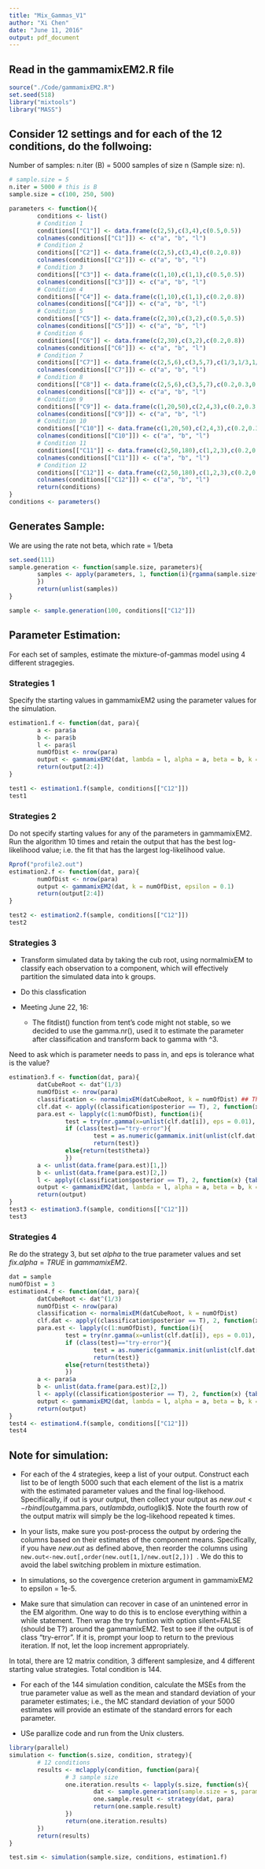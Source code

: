 ```yaml
---
title: "Mix_Gammas_V1"
author: "Xi Chen"
date: "June 11, 2016"
output: pdf_document
---
```

## Read in the gammamixEM2.R file
```r
source("./Code/gammamixEM2.R")
set.seed(518)
library("mixtools")
library("MASS")
```

## Consider 12 settings and for each of the 12 conditions, do the follwoing:
Number of samples: n.iter (B)  = 5000 samples of size n (Sample size: n). 

```r
# sample.size = 5
n.iter = 5000 # this is B
sample.size = c(100, 250, 500)

parameters <- function(){
        conditions <- list()
        # Condition 1
        conditions[["C1"]] <- data.frame(c(2,5),c(3,4),c(0.5,0.5))
        colnames(conditions[["C1"]]) <- c("a", "b", "l")
        # Condition 2
        conditions[["C2"]] <- data.frame(c(2,5),c(3,4),c(0.2,0.8))
        colnames(conditions[["C2"]]) <- c("a", "b", "l")
        # Condition 3
        conditions[["C3"]] <- data.frame(c(1,10),c(1,1),c(0.5,0.5))
        colnames(conditions[["C3"]]) <- c("a", "b", "l")
        # Condition 4
        conditions[["C4"]] <- data.frame(c(1,10),c(1,1),c(0.2,0.8))
        colnames(conditions[["C4"]]) <- c("a", "b", "l")
        # Condition 5
        conditions[["C5"]] <- data.frame(c(2,30),c(3,2),c(0.5,0.5))
        colnames(conditions[["C5"]]) <- c("a", "b", "l")
        # Condition 6
        conditions[["C6"]] <- data.frame(c(2,30),c(3,2),c(0.2,0.8))
        colnames(conditions[["C6"]]) <- c("a", "b", "l")
        # Condition 7
        conditions[["C7"]] <- data.frame(c(2,5,6),c(3,5,7),c(1/3,1/3,1/3))
        colnames(conditions[["C7"]]) <- c("a", "b", "l")
        # Condition 8
        conditions[["C8"]] <- data.frame(c(2,5,6),c(3,5,7),c(0.2,0.3,0.5))
        colnames(conditions[["C8"]]) <- c("a", "b", "l")
        # Condition 9
        conditions[["C9"]] <- data.frame(c(1,20,50),c(2,4,3),c(0.2,0.3,0.5))
        colnames(conditions[["C9"]]) <- c("a", "b", "l")
        # Condition 10
        conditions[["C10"]] <- data.frame(c(1,20,50),c(2,4,3),c(0.2,0.3,0.5))
        colnames(conditions[["C10"]]) <- c("a", "b", "l")
        # Condition 11
        conditions[["C11"]] <- data.frame(c(2,50,180),c(1,2,3),c(0.2,0.3,0.5))
        colnames(conditions[["C11"]]) <- c("a", "b", "l")
        # Condition 12
        conditions[["C12"]] <- data.frame(c(2,50,180),c(1,2,3),c(0.2,0.3,0.5))
        colnames(conditions[["C12"]]) <- c("a", "b", "l")
        return(conditions)
}
conditions <- parameters()

```

## Generates Sample:
We are using the rate not beta, which rate = 1/beta

```r
set.seed(111)
sample.generation <- function(sample.size, parameters){
        samples <- apply(parameters, 1, function(i){rgamma(sample.size* i[3], shape = i[1], scale = i[2])
        })
        return(unlist(samples))
}

sample <- sample.generation(100, conditions[["C12"]])


```

## Parameter Estimation:
For each set of samples, estimate the mixture-of-gammas model using 4 different stragegies.

### Strategies 1
Specify the starting values in gammamixEM2 using the parameter values for the simulation.

```r
estimation1.f <- function(dat, para){
        a <- para$a
        b <- para$b
        l <- para$l
        numOfDist <- nrow(para)
        output <- gammamixEM2(dat, lambda = l, alpha = a, beta = b, k = numOfDist)
        return(output[2:4])
}

test1 <- estimation1.f(sample, conditions[["C12"]])
test1
```

### Strategies 2
Do not specify starting values for any of the parameters in gammamixEM2. Run the algorithm 10 times and retain the output that has the best log-likelihood value; i.e. the fit that has the largest log-likelihood value.
```r
Rprof("profile2.out")
estimation2.f <- function(dat, para){
        numOfDist <- nrow(para)
        output <- gammamixEM2(dat, k = numOfDist, epsilon = 0.1)
        return(output[2:4])
}

test2 <- estimation2.f(sample, conditions[["C12"]])
test2

```
### Strategies 3
* Transform simulated data by taking the cub root, using normalmixEM to classify each observation to a component, which will effectively partition the simulated data into k groups. 

* Do this classfication
* Meeting June 22, 16: 
   * The fitdist() function from tent's code might not stable, so we decided to use the gamma.nr(), used it to estimate the parameter after classification and transform back to gamma with ^3. 
   
   
   
################ Need to ask which is parameter needs to pass in, and eps is tolerance what is the value?
```r
estimation3.f <- function(dat, para){
        datCubeRoot <- dat^(1/3)
        numOfDist <- nrow(para)
        classification <- normalmixEM(datCubeRoot, k = numOfDist) ## The classified data are clustered and not like real classified.
        clf.dat <- apply((classification$posterior == T), 2, function(x) dat[x] )
        para.est <- lapply(c(1:numOfDist), function(i){
                test = try(nr.gamma(x=unlist(clf.dat[i]), eps = 0.01), silent = T)
                if (class(test)=="try-error"){
                        test = as.numeric(gammamix.init(unlist(clf.dat[i]), lambda = 1, k = 1)[2:3])                
                        return(test)}
                else{return(test$theta)}
                }) 
        a <- unlist(data.frame(para.est)[1,])
        b <- unlist(data.frame(para.est)[2,])
        l <- apply((classification$posterior == T), 2, function(x) {table(x)["TRUE"]/length(x)} )
        output <- gammamixEM2(dat, lambda = l, alpha = a, beta = b, k = numOfDist)[2:4]
        return(output)
}
test3 <- estimation3.f(sample, conditions[["C12"]])
test3

```
### Strategies 4
Re do the strategy 3, but set $alpha$ to the true parameter values and set $fix.alpha=TRUE$ in $gammamixEM2$.
```r
dat = sample
numOfDist = 3
estimation4.f <- function(dat, para){
        datCubeRoot <- dat^(1/3)
        numOfDist <- nrow(para)
        classification <- normalmixEM(datCubeRoot, k = numOfDist)
        clf.dat <- apply((classification$posterior == T), 2, function(x) dat[x] )
        para.est <- lapply(c(1:numOfDist), function(i){
                test = try(nr.gamma(x=unlist(clf.dat[i]), eps = 0.01), silent = T)
                if (class(test)=="try-error"){
                        test = as.numeric(gammamix.init(unlist(clf.dat[i]), lambda = 1, k = 1)[2:3])                
                        return(test)}
                else{return(test$theta)}
                }) 
        a <- para$a
        b <- unlist(data.frame(para.est)[2,])
        l <- apply((classification$posterior == T), 2, function(x) {table(x)["TRUE"]/length(x)} )
        output <- gammamixEM2(dat, lambda = l, alpha = a, beta = b, k = numOfDist, fix.alpha = T)[2:4]
        return(output)
}
test4 <- estimation4.f(sample, conditions[["C12"]])
test4

```

## Note for simulation:
* For each of the 4 strategies, keep a list of your output. Construct each list to be of length 5000 such that each element of the list is a matrix with the estimated parameter values and the final log-likehood. Specifiically, if out is your output, then collect your output as $new.out <- rbind(out$gamma.pars, out$lambda, out$loglik)$. Note the fourth row of the output matrix will simply be the log-likehood repeated k times.

* In your lists, make sure you post-process the output by ordering the columns based on their estimates of the component means. Specifically, if you have $new.out$ as defined above, then reorder the columns using <code> new.out<-new.out[,order(new.out[1,]/new.out[2,])] </code>. We do this to avoid the label switching problem in mixture estimation.

* In simulations, so the covergence creterion argument in gammamixEM2 to epsilon = 1e-5.

* Make sure that simulation can recover in case of an unintened error in the EM algorithm. One way to do this is to enclose everything within a while statement. Then wrap the try funtion with option silent=FALSE (should be T?) around the gammamixEM2. Test to see if the output is of class "try-error". If it is, prompt your loop to return to the previous iteration. If not, let the loop increment appropriately.

In total, there are 12 matrix condition, 3 different samplesize, and 4 different starting value strategies. Total condition is 144.

* For each of the 144 simulation condition, calculate the MSEs from the true parameter value as well as the mean and standard deviation of your parameter estimates; i.e., the MC standard deviation of your 5000 estimates will provide an estimate of the standard errors for each parameter.

* USe parallize code and run from the Unix clusters.

```r
library(parallel)
simulation <- function(s.size, condition, strategy){
        # 12 conditions
        results <- mclapply(condition, function(para){
                # 3 sample size
                one.iteration.results <- lapply(s.size, function(s){
                        dat <- sample.generation(sample.size = s, parameters = para)
                        one.sample.result <- strategy(dat, para)
                        return(one.sample.result)
                })
                return(one.iteration.results)
        })        
        return(results)
}

test.sim <- simulation(sample.size, conditions, estimation1.f)
```

